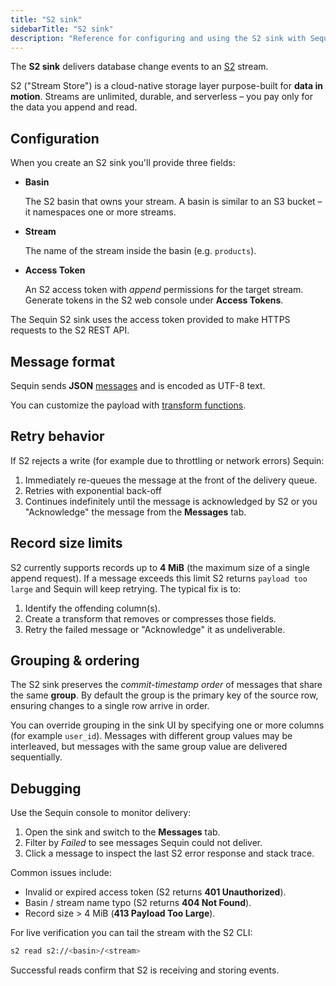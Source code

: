 ```yaml
---
title: "S2 sink"
sidebarTitle: "S2 sink"
description: "Reference for configuring and using the S2 sink with Sequin."
---
```

The **S2 sink** delivers database change events to an [S2](https://s2.dev/) stream.

S2 ("Stream Store") is a cloud-native storage layer purpose-built for **data in motion**. Streams are unlimited, durable, and serverless – you pay only for the data you append and read.

## Configuration

When you create an S2 sink you'll provide three fields:

- **Basin**

    The S2 basin that owns your stream. A basin is similar to an S3 bucket – it namespaces one or more streams.

- **Stream**

    The name of the stream inside the basin (e.g. `products`).

- **Access Token**

    An S2 access token with *append* permissions for the target stream. Generate tokens in the S2 web console under **Access Tokens**.

<Info>
  The Sequin S2 sink uses the access token provided to make HTTPS requests to the S2 REST API.
</Info>

## Message format

Sequin sends **JSON** [messages](/reference/messages) and is encoded as UTF-8 text.

You can customize the payload with [transform functions](/reference/transforms).

## Retry behavior

If S2 rejects a write (for example due to throttling or network errors) Sequin:

1. Immediately re-queues the message at the front of the delivery queue.
2. Retries with exponential back-off
3. Continues indefinitely until the message is acknowledged by S2 or you "Acknowledge" the message from the **Messages** tab.

## Record size limits

S2 currently supports records up to **4 MiB** (the maximum size of a single append request). If a message exceeds this limit S2 returns `payload too large` and Sequin will keep retrying. The typical fix is to:

1. Identify the offending column(s).
2. Create a transform that removes or compresses those fields.
3. Retry the failed message or "Acknowledge" it as undeliverable.

## Grouping & ordering

The S2 sink preserves the *commit-timestamp order* of messages that share the same **group**. By default the group is the primary key of the source row, ensuring changes to a single row arrive in order.

You can override grouping in the sink UI by specifying one or more columns (for example `user_id`). Messages with different group values may be interleaved, but messages with the same group value are delivered sequentially.

## Debugging

Use the Sequin console to monitor delivery:

1. Open the sink and switch to the **Messages** tab.
2. Filter by *Failed* to see messages Sequin could not deliver.
3. Click a message to inspect the last S2 error response and stack trace.

Common issues include:

- Invalid or expired access token (S2 returns **401 Unauthorized**).
- Basin / stream name typo (S2 returns **404 Not Found**).
- Record size > 4 MiB (**413 Payload Too Large**).

For live verification you can tail the stream with the S2 CLI:

```bash
s2 read s2://<basin>/<stream>
```
Successful reads confirm that S2 is receiving and storing events.
